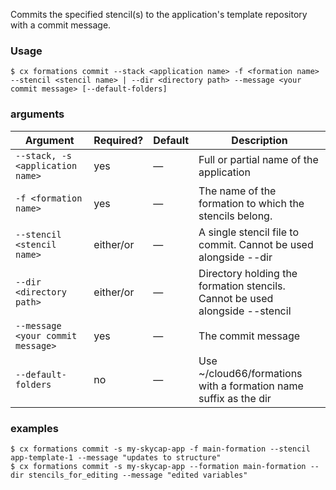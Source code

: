 Commits the specified stencil(s) to the application's template repository with a commit message.

### Usage

```shell
$ cx formations commit --stack <application name> -f <formation name> --stencil <stencil name> | --dir <directory path> --message <your commit message> [--default-folders]
```

### arguments

| Argument | Required? | Default | Description |
|  ---  |  ---  |  ---  |  ---  |
| `--stack, -s <application name>` | yes | — | Full or partial name of the application |
| `-f <formation name>` | yes | — | The name of the formation to which the stencils belong. |
| `--stencil <stencil name>` | either/or | — | A single stencil file to commit. Cannot be used alongside --dir |
| `--dir <directory path>` | either/or | — | Directory holding the formation stencils. Cannot be used alongside --stencil |
| `--message <your commit message>` | yes | — | The commit message |
| `--default-folders` | no | — | Use ~/cloud66/formations with a formation name suffix as the dir |

### examples

```shell
$ cx formations commit -s my-skycap-app -f main-formation --stencil app-template-1 --message "updates to structure"
$ cx formations commit -s my-skycap-app --formation main-formation --dir stencils_for_editing --message "edited variables"
```

